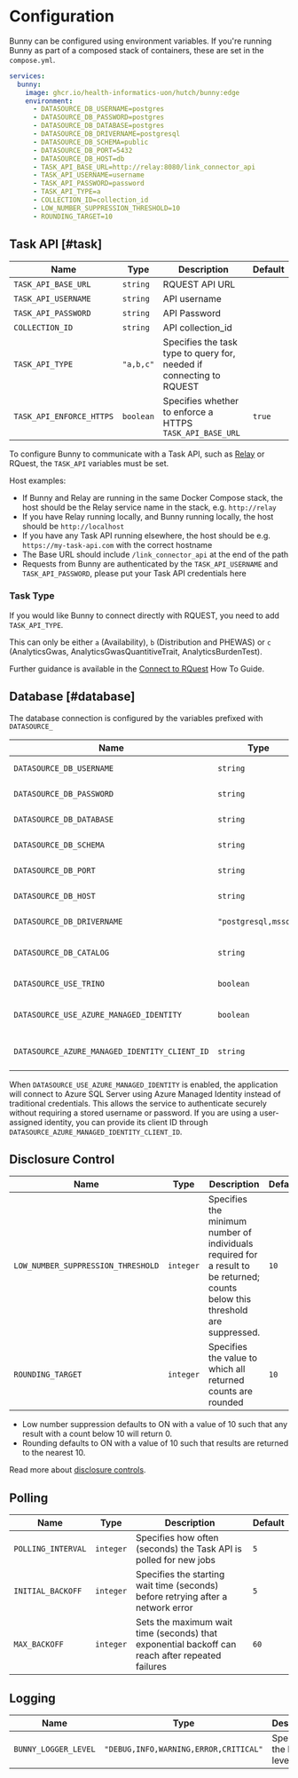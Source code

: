 
# Configuration

Bunny can be configured using environment variables.
If you're running Bunny as part of a composed stack of containers, these are set in the `compose.yml`.

```yaml
services:
  bunny:
    image: ghcr.io/health-informatics-uon/hutch/bunny:edge
    environment:
      - DATASOURCE_DB_USERNAME=postgres
      - DATASOURCE_DB_PASSWORD=postgres
      - DATASOURCE_DB_DATABASE=postgres
      - DATASOURCE_DB_DRIVERNAME=postgresql
      - DATASOURCE_DB_SCHEMA=public
      - DATASOURCE_DB_PORT=5432
      - DATASOURCE_DB_HOST=db
      - TASK_API_BASE_URL=http://relay:8080/link_connector_api
      - TASK_API_USERNAME=username
      - TASK_API_PASSWORD=password
      - TASK_API_TYPE=a
      - COLLECTION_ID=collection_id
      - LOW_NUMBER_SUPPRESSION_THRESHOLD=10
      - ROUNDING_TARGET=10
```

## Task API [#task]

| Name                                       | Type      | Description                                                          | Default |
| ------------------------------------------ | --------- | -------------------------------------------------------------------- | ------- |
| <Mandatory>`TASK_API_BASE_URL`</Mandatory> | `string`  | RQUEST API URL                                                       |         |
| <Mandatory>`TASK_API_USERNAME`</Mandatory> | `string`  | API username                                                         |         |
| <Mandatory>`TASK_API_PASSWORD`</Mandatory> | `string`  | API Password                                                         |         |
| <Mandatory>`COLLECTION_ID`</Mandatory>     | `string`  | API collection_id                                                    |         |
| `TASK_API_TYPE`                            | `"a,b,c"` | Specifies the task type to query for, needed if connecting to RQUEST |         |
| `TASK_API_ENFORCE_HTTPS`                   | `boolean` | Specifies whether to enforce a HTTPS `TASK_API_BASE_URL`             | `true`  |

To configure Bunny to communicate with a Task API, such as [Relay](/relay) or RQuest, the `TASK_API` variables must be set.

Host examples:

- If Bunny and Relay are running in the same Docker Compose stack, the host should be the Relay service name in the stack, e.g. `http://relay`
- If you have Relay running locally, and Bunny running locally, the host should be `http://localhost`
- If you have any Task API running elsewhere, the host should be e.g. `https://my-task-api.com` with the correct hostname
- The Base URL should include `/link_connector_api` at the end of the path
- Requests from Bunny are authenticated by the `TASK_API_USERNAME` and `TASK_API_PASSWORD`, please put your Task API credentials here

### Task Type

If you would like Bunny to connect directly with RQUEST, you need to add `TASK_API_TYPE`.

This can only be either `a` (Availability), `b` (Distribution and PHEWAS) or `c` (AnalyticsGwas, AnalyticsGwasQuantitiveTrait, AnalyticsBurdenTest).

Further guidance is available in the [Connect to RQuest](/bunny/deployment/connect_rquest) How To Guide.

## Database [#database]

The database connection is configured by the variables prefixed with `DATASOURCE_`

| Name                                            | Type                 | Description                | Default      |
| ----------------------------------------------- | -------------------- | -------------------------- | ------------ |
| `DATASOURCE_DB_USERNAME`                        | `string`             | Database username          | `trino-user` |
| `DATASOURCE_DB_PASSWORD`                        | `string`             | Database password          |              |
| <Mandatory>`DATASOURCE_DB_DATABASE`</Mandatory> | `string`             | Database name              |              |
| <Mandatory>`DATASOURCE_DB_SCHEMA`</Mandatory>   | `string`             | Database schema            |              |
| <Mandatory>`DATASOURCE_DB_PORT`</Mandatory>     | `string`             | Database port              |              |
| <Mandatory>`DATASOURCE_DB_HOST`</Mandatory>     | `string`             | Database host              |              |
| `DATASOURCE_DB_DRIVERNAME`                      | `"postgresql,mssql"` | Database dialect           | `postgresql` |
| `DATASOURCE_DB_CATALOG`                         | `string`             | Trino catalog name         |              |
| `DATASOURCE_USE_TRINO`                          | `boolean`            | Use Trino to connect       | `False`      |
| `DATASOURCE_USE_AZURE_MANAGED_IDENTITY`         | `boolean`            | Use Azure Managed Identity | `False`      |
| `DATASOURCE_AZURE_MANAGED_IDENTITY_CLIENT_ID`   | `string`             | Azure Identity Client ID   |              |

When `DATASOURCE_USE_AZURE_MANAGED_IDENTITY` is enabled, the application will connect to Azure SQL Server using Azure Managed Identity instead of traditional credentials.
This allows the service to authenticate securely without requiring a stored username or password.
If you are using a user-assigned identity, you can provide its client ID through `DATASOURCE_AZURE_MANAGED_IDENTITY_CLIENT_ID`.

## Disclosure Control

| Name                               | Type      | Description                                                                                                                   | Default |
| ---------------------------------- | --------- | ----------------------------------------------------------------------------------------------------------------------------- | ------- |
| `LOW_NUMBER_SUPPRESSION_THRESHOLD` | `integer` | Specifies the minimum number of individuals required for a result to be returned; counts below this threshold are suppressed. | `10`    |
| `ROUNDING_TARGET`                  | `integer` | Specifies the value to which all returned counts are rounded                                                                  | `10`    |

- Low number suppression defaults to ON with a value of 10 such that any result with a count below 10 will return 0.
- Rounding defaults to ON with a value of 10 such that results are returned to the nearest 10.

Read more about [disclosure controls](/concepts/disclosure_controls).

## Polling

| Name               | Type      | Description                                                                                     | Default |
| ------------------ | --------- | ----------------------------------------------------------------------------------------------- | ------- |
| `POLLING_INTERVAL` | `integer` | Specifies how often (seconds) the Task API is polled for new jobs                               | `5`     |
| `INITIAL_BACKOFF`  | `integer` | Specifies the starting wait time (seconds) before retrying after a network error                | `5`     |
| `MAX_BACKOFF`      | `integer` | Sets the maximum wait time (seconds) that exponential backoff can reach after repeated failures | `60`    |

## Logging

| Name                 | Type                                  | Description                 | Default |
| -------------------- | ------------------------------------- | --------------------------- | ------- |
| `BUNNY_LOGGER_LEVEL` | `"DEBUG,INFO,WARNING,ERROR,CRITICAL"` | Specifies the logging level | `INFO`  |
